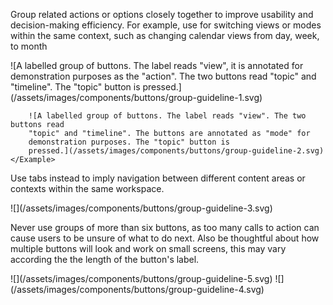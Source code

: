 
<Guideline summary="Use grouped buttons for related actions" do={true}>
	<p slot="description">
		Group related actions or options closely together to improve usability and
		decision-making efficiency. For example, use for switching views or modes
		within the same context, such as changing calendar views from day, week, to
		month
	</p>
	<Example slot="examples" do={true}>
		![A labelled group of buttons. The label reads "view", it is annotated for
		demonstration purposes as the "action". The two buttons read "topic" and
		"timeline". The "topic" button is
		pressed.](/assets/images/components/buttons/group-guideline-1.svg)

    	![A labelled group of buttons. The label reads "view". The two buttons read
    	"topic" and "timeline". The buttons are annotated as "mode" for
    	demonstration purposes. The "topic" button is
    	pressed.](/assets/images/components/buttons/group-guideline-2.svg)
    </Example>

</Guideline>

<Guideline summary="Don't use grouped buttons for navigation" do={false}>
	<p slot="description">
		Use tabs instead to imply navigation between different content areas or
		contexts within the same workspace.
	</p>
	<Example slot="examples" do={false}>
    		![](/assets/images/components/buttons/group-guideline-3.svg)
    </Example>

</Guideline>

<Guideline summary="Limit the number of buttons in a group" do={false}>
	<p slot="description">
		Never use groups of more than six buttons, as too many calls to action can
		cause users to be unsure of what to do next. Also be thoughtful about how
		multiple buttons will look and work on small screens, this may vary
		according the the length of the button's label.
	</p>
    <Example slot="examples" do={true}>
    	![](/assets/images/components/buttons/group-guideline-5.svg)
    </Example>
    <Example slot="examples" do={false}>
    	![](/assets/images/components/buttons/group-guideline-4.svg)
    </Example>

</Guideline>
